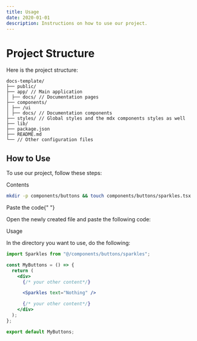 ```yaml
---
title: Usage
date: 2020-01-01
description: Instructions on how to use our project.
---
```


# Project Structure

Here is the project structure:

```plaintext {1} {3-4} {7-8}
docs-template/
├── public/
├── app/ // Main application
│ ├── docs/ // Documentation pages
├── components/
│ ├── /ui
│ ├── docs/ // Documentation components
├── styles/ // Global styles and the mdx components styles as well
├── lib/
├── package.json
├── README.md
└── // Other configuration files
```

## How to Use

To use our project, follow these steps:

<Steps>

<Step>Contents</Step>

```bash
mkdir -p components/buttons && touch components/buttons/sparkles.tsx
```

<Step>Paste the code</Step>{" "}

Open the newly created file and paste the following code:

<Step>Usage</Step>

In the directory you want to use, do the following:

```jsx
import Sparkles from "@/components/buttons/sparkles";

const MyButtons = () => {
  return (
    <div>
      {/* your other content*/}

      <Sparkles text="Nothing" />

      {/* your other content*/}
    </div>
  );
};

export default MyButtons;
```

</Steps>
